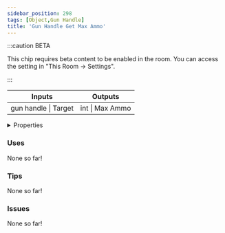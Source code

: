 ```yaml
---
sidebar_position: 298
tags: [Object,Gun Handle]
title: 'Gun Handle Get Max Ammo'
---
```




:::caution BETA

This chip requires beta content to be enabled in the room. You can access the setting in "This Room -> Settings".

:::

<IChip uuid="0d6de11b-5487-4e61-9b4b-d6719b3aeb0f"/>

<table><thead><tr><th>Inputs</th><th>Outputs</th></tr></thead><tbody><tr><td>gun handle | Target</td><td>int | Max Ammo</td></tr></tbody></table>

<details>
  <summary>Properties</summary>
  <div>
    <div>
    <table>
      <tbody>
        <tr>
          <td>Is beta required?</td>
          <td>Yes</td>
        </tr>
        <tr>
          <td>Is chip a trolling risk?</td>
          <td>No</td>
        </tr>
        <tr>
          <td>Is chip a role assignment risk?</td>
          <td>No</td>
        </tr>
        <tr>
          <td>Chip UUID</td>
          <td>0d6de11b-5487-4e61-9b4b-d6719b3aeb0f</td>
        </tr>
        <tr>
          <td>Room availability</td>
          <td>Available everywhere</td>
        </tr>
      </tbody>
    </table>
    </div>
  </div>
</details>

### Uses

None so far!

### Tips

None so far!

### Issues

None so far!